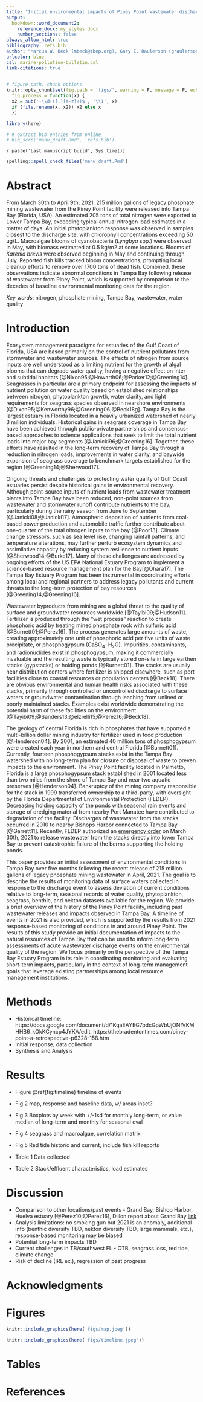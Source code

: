 ```yaml
---
title: "Initial environmental impacts of Piney Point wastewater discharge into Tampa Bay, Florida"
output: 
  bookdown::word_document2:
    reference_docx: my_styles.docx
    number_sections: false
always_allow_html: true
bibliography: refs.bib
author: "Marcus W. Beck (mbeck@tbep.org), Gary E. Raulerson (graulerson@tbep.org), Maya C. Burke (mburke@tbep.org), Joe Whalen (jwhalen@tbep.org), Sheila Scolaro (sscolar@tbep.org), Ed T. Sherwood (esherwood@tbep.org)"
urlcolor: blue
csl: marine-pollution-bulletin.csl
link-citations: true
---
```


```r
# figure path, chunk options
knitr::opts_chunk$set(fig.path = 'figs/', warning = F, message = F, echo = F, cache = F, dev.args = list(family = 'serif'), dpi = 300, warning = F,
  fig.process = function(x) {
  x2 = sub('-\\d+([.][a-z]+)$', '\\1', x)
  if (file.rename(x, x2)) x2 else x
  })

library(here)

# # extract bib entries from online
# bib_scrp('manu_draft.Rmd', 'refs.bib')
```

`r paste('Last manuscript build', Sys.time())`

```r
spelling::spell_check_files('manu_draft.Rmd')
```

# Abstract

From March 30th to April 9th, 2021, 215 million gallons of legacy phosphate mining wastewater from the Piney Point facility were released into Tampa Bay (Florida, USA).  An estimated 205 tons of total nitrogen were exported to Lower Tampa Bay, exceeding typical annual nitrogen load estimates in a matter of days.  An initial phytoplankton response was observed in samples closest to the discharge site, with chlorophyll concentrations exceeding 50 ug/L. Macroalgae blooms of cyanobacteria (*Lyngbya* spp.) were observed in May, with biomass estimated at 0.5 kg/m2 at some locations.  Blooms of *Karenia brevis* were observed beginning in May and continuing through July.  Reported fish kills tracked bloom concentrations, prompting local cleanup efforts to remove over 1700 tons of dead fish.  Combined, these observations indicate abnormal conditions in Tampa Bay following release of wastewater from Piney Point, which is supported by comparison to the decades of baseline environmental monitoring data for the region. 

*Key words*: nitrogen, phosphate mining, Tampa Bay, wastewater, water quality

# Introduction

Ecosystem management paradigms for estuaries of the Gulf Coast of Florida, USA are based primarily on the control of nutrient pollutants from stormwater and wastewater sources.  The effects of nitrogen from source inputs are well understood as a limiting nutrient for the growth of algal blooms that can degrade water quality, having a negative effect on inter- and subtidal habitats [@Nixon95;@Howarth06;@Parker12;@Greening14]. Seagrasses in particular are a primary endpoint for assessing the impacts of nutrient pollution on water quality based on established relationships between nitrogen, phytoplankton growth, water clarity, and light requirements for seagrass species observed in nearshore environments [@Dixon95;@Kenworthy96;@Greening06;@Beck18g].  Tampa Bay is the largest estuary in Florida located in a heavily urbanized watershed of nearly 3 million individuals.  Historical gains in seagrass coverage in Tampa Bay have been achieved through public-private partnerships and consensus-based approaches to science applications that seek to limit the total nutrient loads into major bay segments [@Janicki96;@Greening16].  Together, these efforts have resulted in the long-term recovery of Tampa Bay through a reduction in nitrogen loads, improvements in water clarity, and baywide expansion of seagrass coverage to benchmark targets established for the region [@Greening14;@Sherwood17].    

Ongoing threats and challenges to protecting water quality of Gulf Coast estuaries persist despite historical gains in environmental recovery.  Although point-source inputs of nutrient loads from wastewater treatment plants into Tampa Bay have been reduced, non-point sources from wastewater and stormwater runoff contribute nutrients to the bay, particularly during the rainy season from June to September [@Janicki08;@Janicki17].  Atmospheric deposition of nutrients from coal-based power production and automobile traffic further contribute about one-quarter of the total nitrogen inputs to the bay [@Poor13].  Climate change stressors, such as sea level rise, changing rainfall patterns, and temperature alterations, may further perturb ecosystem dynamics and assimilative capacity by reducing system resilience to nutrient inputs [@Sherwood14;@Burke17].  Many of these challenges are addressed by ongoing efforts of the US EPA National Estuary Program to implement a science-based resource management plan for the Bay[@Ohara17].  The Tampa Bay Estuary Program has been instrumental in coordinating efforts among local and regional partners to address legacy pollutants and current threats to the long-term protection of bay resources [@Greening14;@Greening16]. 

Wastewater byproducts from mining are a global threat to the quality of surface and groundwater resources worldwide [@Tayibi09;@Hudson11]. Fertilizer is produced through the "wet process" reaction to create phosphoric acid by treating mined phosphate rock with sulfuric acid [@Burnett01;@Perez16].  The process generates large amounts of waste, creating approximately one unit of phosphoric acid per five units of waste precipitate, or phosphogypsum (CaSO$_4\cdot$ H$_2$O).  Impurities, contaminants, and radionuclides exist in phosphogypsum, making it commercially invaluable and the resulting waste is typically stored on-site in large earthen stacks (gypstacks) or holding ponds [@Burnett01].  The stacks are usually near distribution centers where fertilizer is shipped elsewhere, such as port facilities close to coastal resources or population centers [@Beck18]. There are obvious environmental and human health risks associated with these stacks, primarily through controlled or uncontrolled discharge to surface waters or groundwater contamination through leaching from unlined or poorly maintained stacks. Examples exist worldwide demonstrating the potential harm of these facilities on the environment [@Tayibi09;@Sanders13;@elzrelli15;@Perez16;@Beck18].   

The geology of central Florida is rich in phosphates that have supported a multi-billion dollar mining industry for fertilizer used in food production [@Henderson04].  By 2001, an estimated 40 million tons of phosphogypsum were created each year in northern and central Florida [@Burnett01].  Currently, fourteen phosphogypsum stacks exist in the Tampa Bay watershed with no long-term plan for closure or disposal of waste to preven impacts to the environment.  The Piney Point facility located in Palmetto, Florida is a large phosphogypsum stack established in 2001 located less than two miles from the shore of Tampa Bay and near two aquatic preserves [@Henderson04].  Bankruptcy of the mining company responsible for the stack in 1999 transferred ownership to a third-party, with oversight by the Florida Departmental of Environmental Protection (FLDEP).  Decreasing holding capacity of the ponds with seasonal rain events and storage of dredging material from nearby Port Manatee have contributed to degradation of the facility.  Discharges of wastewater from the stacks occurred in 2010 to nearby Bishops Harbor connected to Tampa Bay [@Garrett11].  Recently, FLDEP authorized an [emergency order](https://floridadep.gov/sites/default/files/21-0323.pdf) on March 30th, 2021 to release wastewater from the stacks directly into lower Tampa Bay to prevent catastrophic failure of the berms supporting the holding ponds.   
  
This paper provides an initial assessment of environmental conditions in Tampa Bay over five months following the recent release of 215 million gallons of legacy phosphate mining wastewater in April, 2021.  The goal is to describe the results of monitoring data of surface waters collected in response to the discharge event to assess deviation of current conditions relative to long-term, seasonal records of water quality, phytoplankton, seagrass, benthic, and nekton datasets available for the region.  We provide a brief overview of the history of the Piney Point facility, including past wastewater releases and impacts observed in Tampa Bay.  A timeline of events in 2021 is also provided, which is supported by the results from 2021 response-based monitoring of conditions in and around Piney Point.  The results of this study provide an initial documentation of impacts to the natural resources of Tampa Bay that can be used to inform long-term assessments of acute wastewater discharge events on the environmental quality of the region.  We focus primarily on the perspective of the Tampa Bay Estuary Program in its role in coordinating monitoring and evaluating short-term impacts, particularly in the context of long-term management goals that leverage existing partnerships among local resource management institutions. 

# Methods

* Historical timeline: https://docs.google.com/document/d/1KqaEAYEG7pdcGpWbUjONfVKMHHB6_kOkKCyncp4JYKA/edit, https://thebradentontimes.com/piney-point-a-retrospective-p6328-158.htm
* Initial response, data collection
* Synthesis and Analysis

# Results


* Figure \@ref(fig:timeline) timeline of events
* Fig 2 map, response and baseline data, w/ areas inset?
* Fig 3 Boxplots by week with +/-1sd for monthly long-term, or value median of long-term and monthly for seasonal eval
* Fig 4 seagrass and macroalgae, correlation matrix
* Fig 5 Red tide historic and current, include fish kill reports

* Table 1 Data collected
* Table 2 Stack/effluent characteristics, load estimates

# Discussion

* Comparison to other locations/past events - Grand Bay, Bishop Harbor, Huelva estuary [@Perez10;@Perez16], Dillon report about Grand Bay [link](https://www.wrri.msstate.edu/pdf/2016dillon_finalreport.pdf)
* Analysis limitations: no smoking gun but 2021 is an anomaly, additional info (benthic diversity TBD, nekton diversity TBD, large mammals, etc.), response-based monitoring may be biased
* Potential long-term impacts TBD
* Current challenges in TB/southwest FL - OTB, seagrass loss, red tide, climate change
* Risk of decline (IRL ex.), regression of past progress

# Acknowledgments

# Figures

```r
knitr::include_graphics(here('figs/map.jpeg'))
```

```r
knitr::include_graphics(here('figs/timeline.jpeg'))
```

# Tables

# References